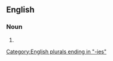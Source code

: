 ==English==

===Noun===
{{head|en|noun form}}

# {{plural of|multiple personality|lang=en}}

[[Category:English plurals ending in "-ies"]]